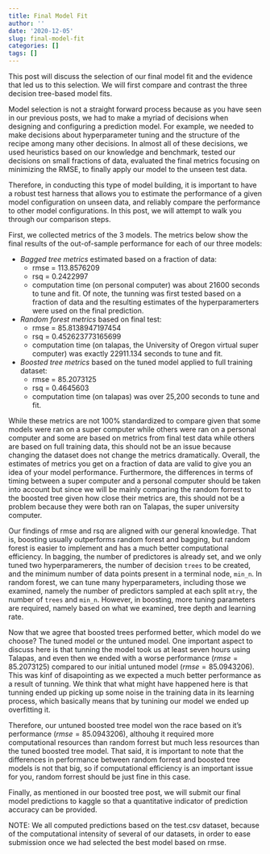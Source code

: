 ```yaml
---
title: Final Model Fit
author: ''
date: '2020-12-05'
slug: final-model-fit
categories: []
tags: []
---
```


This post will discuss the selection of our final model fit and the evidence that led us to this selection. We will first compare and contrast the three decision tree-based model fits. 

Model selection is not a straight forward process because as you have seen in our previous posts, we had to make a myriad of decisions when designing and configuring a prediction model. For example, we needed to make decisions about hyperparameter tuning and the structure of the recipe among many other decisions. In almost all of these decisions, we used heuristics based on our knowledge and benchmark, tested our decisions on small fractions of data, evaluated the final metrics focusing on minimizing the RMSE, to finally apply our model to the unseen test data.  

Therefore, in conducting this type of model building, it is important to have a robust test harness that allows you to estimate the performance of a given model configuration on unseen data, and reliably compare the performance to other model configurations. In this post, we will attempt to walk you through our comparison steps. 

First, we collected metrics of the 3 models. The metrics below show the final results of the out-of-sample performance for each of our three models:

-  *Bagged tree metrics* estimated based on a fraction of data: 
      - rmse = 113.8576209 
      - rsq = 0.2422997
      - computation time (on personal computer) was about 21600 seconds to tune and fit. Of note, the tunning was first tested based on a fraction of data and the resulting estimates of the hyperparamerters were used on the final prediction. 

-  *Random forest metrics* based on final test: 
      - rmse = 85.8138947197454
      - rsq = 0.452623773165699
      - computation time (on talapas, the University of Oregon virtual super computer) was exactly 22911.134 seconds to tune and fit.

-  *Boosted tree metrics* based on the tuned model applied to full training dataset: 
      - rmse = 85.2073125
      - rsq = 0.4645603
      - computation time (on talapas) was over 25,200 seconds to tune and fit.  

While these metrics are not 100% standardized to compare given that some models were ran on a super computer while others were ran on a personal computer and some are based on metrics from final test data while others are based on full training data, this should not be an issue because changing the dataset does not change the metrics dramatically. Overall, the estimates of metrics you get on a fraction of data are valid to give you an idea of your model performance. Furthermore, the differences in terms of timing between a super computer and a personal computer should be taken into account but since we will be mainly comparing the random forrest to the boosted tree given how close their metrics are, this should not be a problem because they were both ran on Talapas, the super university computer.

Our findings of rmse and rsq are aligned with our general knowledge. That is, boosting usually outperforms random forest and bagging, but random forest is easier to implement and has a much better computational efficiency. In bagging, the number of predictores is already set, and we only tuned two hyperparamerers, the number of decision `trees` to be created, and the minimum number of data points present in a terminal node, `min_n`. In random forest, we can tune many hyperparameters, including those we examined, namely the number of predictors sampled at each split `mtry`, the number of `trees` and `min_n`. However, in boosting, more tuning parameters are required, namely based on what we examined, tree depth and learning rate.

Now that we agree that boosted trees performed better, which model do we choose? The tuned model or the untuned model. One important aspect to discuss here is that tunning the model took us at least seven hours using Talapas, and even then we ended with a worse performance $(rmse = 85.2073125)$ compared to our initial untuned model $(rmse = 85.0943206)$. This was kinf of disapointing as we expected a much better performance as a result of tunning. We think that what might have happened here is that tunning ended up picking up some noise in the training data in its learning process, which basically means that by tunining our model we ended up overfitting it. 

Therefore, our untuned boosted tree model won the race based on it's performance $(rmse = 85.0943206)$, althouhg it required more computational resources than random forrest but much less resources than the tuned boosted tree model. That said, it is important to note that the differences in performance between random forrest and boosted tree models is not that big, so if computational efficiency is an important issue for you, random forrest should be just fine in this case. 

Finally, as mentioned in our boosted tree post, we will submit our final model predictions to kaggle so that a quantitative indicator of prediction accuracy can be provided.

NOTE: We all computed predictions based on the test.csv dataset, because of the computational intensity of several of our datasets, in order to ease submission once we had selected the best model based on rmse. 